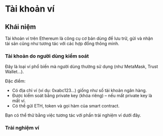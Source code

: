 
# Tài khoản ví

## Khái niệm
Tài khoản ví trên Ethereum là công cụ cơ bản dùng để lưu trữ, gửi và nhận tài sản cũng như tương tác với các hợp đồng thông minh.

### Tài khoản do người dùng kiểm soát
Đây là loại ví phổ biến mà người dùng thường sử dụng (như MetaMask, Trust Wallet…).

Đặc điểm:
- Có địa chỉ ví (ví dụ: 0xabc123...) giống như số tài khoản ngân hàng.
- Được kiểm soát bằng private key (khóa riêng) – nếu mất private key là mất ví.
- Có thể gửi ETH, token và gọi hàm của smart contract.

Bạn có thể thử bằng việc tương tác với phần trải nghiệm ví dưới đây.

### Trải nghiệm ví

<WalletDemo />

<PostNav />
